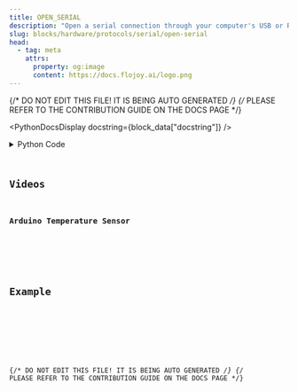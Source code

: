 ```yaml
---
title: OPEN_SERIAL
description: "Open a serial connection through your computer's USB or RS-232 port."
slug: blocks/hardware/protocols/serial/open-serial
head:
  - tag: meta
    attrs:
      property: og:image
      content: https://docs.flojoy.ai/logo.png
---
```


{/* DO NOT EDIT THIS FILE! IT IS BEING AUTO GENERATED */}
{/* PLEASE REFER TO THE CONTRIBUTION GUIDE ON THE DOCS PAGE */}


<PythonDocsDisplay docstring={block_data["docstring"]} />
<details>
<summary>Python Code</summary>



<Code code={pythonCode} lang="py" wrap theme="dracula" />

[Find this Flojoy Block on GitHub](https://github.com/flojoy-ai/blocks/blob/main/blocks/HARDWARE/PROTOCOLS/SERIAL/OPEN_SERIAL/OPEN_SERIAL.py)

</details>

## Videos


### Arduino Temperature Sensor

<div className="not-content">
  <YouTube id="https://www.youtube.com/watch?v=SD-bmpZVq2c" />
</div>

## Example


<GetHelpWidget />


<AppDisplay app={app} blockName="OPEN_SERIAL" client:visible />


<Example />

{/* DO NOT EDIT THIS FILE! IT IS BEING AUTO GENERATED */}
{/* PLEASE REFER TO THE CONTRIBUTION GUIDE ON THE DOCS PAGE */}
